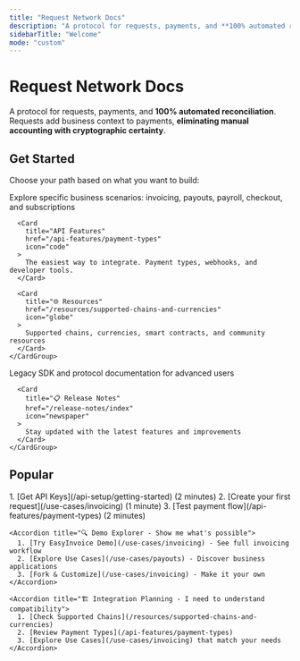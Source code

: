 ```yaml
---
title: "Request Network Docs"
description: "A protocol for requests, payments, and **100% automated reconciliation**. Requests add business context to payments, **eliminating manual accounting** with cryptographic certainty."
sidebarTitle: "Welcome"
mode: "custom"
---
```



<div style={{ padding: '0 2rem', maxWidth: '1400px', margin: '0 auto' }}>
  <div style={{ marginBottom: '2rem' }}>
    <h1 style={{ fontSize: '2.5rem', fontWeight: 'bold', marginBottom: '1rem', color: 'var(--text-primary)' }}>Request Network Docs</h1>
    <p style={{ fontSize: '1.125rem', color: 'var(--text-secondary)', lineHeight: '1.75' }}>
      A protocol for requests, payments, and <strong>100% automated reconciliation</strong>. Requests add business context to payments, <strong>eliminating manual accounting with cryptographic certainty</strong>.
    </p>
  </div>

  <div style={{ marginBottom: '3rem' }}>
    <IntegratedDemo />
  </div>

  <div style={{ marginBottom: '4rem' }}>
    <ComparisonTable />
  </div>
</div>

<div style={{ padding: '0 2rem', maxWidth: '1400px', margin: '0 auto' }}>
  <h2 style={{ fontSize: '2rem', fontWeight: 'bold', marginTop: '3rem', marginBottom: '2rem', color: 'var(--text-primary)' }}>Get Started</h2>
  
  <p style={{ fontSize: '1rem', color: 'var(--text-secondary)', marginBottom: '2rem' }}>
    Choose your path based on what you want to build:
  </p>

  <div style={{ marginBottom: '0.5rem' }}>
    <CardGroup cols={3}>
      <Card 
        title="Use Cases" 
        href="/use-cases/invoicing"
        icon="briefcase"
      >
        Explore specific business scenarios: invoicing, payouts, payroll, checkout, and subscriptions
      </Card>
      
      <Card 
        title="API Features" 
        href="/api-features/payment-types"
        icon="code"
      >
        The easiest way to integrate. Payment types, webhooks, and developer tools.
      </Card>
      
      <Card 
        title="🌐 Resources" 
        href="/resources/supported-chains-and-currencies"
        icon="globe"
      >
        Supported chains, currencies, smart contracts, and community resources
      </Card>
    </CardGroup>
  </div>

  <div style={{ marginBottom: '3rem' }}>
    <CardGroup cols={2}>
      <Card 
        title="SDK (Legacy)" 
        href="/sdk-legacy/migration-guide"
        icon="clock"
      >
        Legacy SDK and protocol documentation for advanced users
      </Card>
      
      <Card 
        title="📋 Release Notes" 
        href="/release-notes/index"
        icon="newspaper"
      >
        Stay updated with the latest features and improvements
      </Card>
    </CardGroup>
  </div>

  <h2 style={{ fontSize: '2rem', fontWeight: 'bold', marginTop: '3rem', marginBottom: '2rem', color: 'var(--text-primary)' }}>Popular</h2>

  <AccordionGroup>
    <Accordion title="🏃‍♂️ Quick Start - I want to test the API now">
      1. [Get API Keys](/api-setup/getting-started) (2 minutes)
      2. [Create your first request](/use-cases/invoicing) (1 minute)
      3. [Test payment flow](/api-features/payment-types) (2 minutes)
    </Accordion>
    
    <Accordion title="🔍 Demo Explorer - Show me what's possible">
      1. [Try EasyInvoice Demo](/use-cases/invoicing) - See full invoicing workflow
      2. [Explore Use Cases](/use-cases/payouts) - Discover business applications  
      3. [Fork & Customize](/use-cases/invoicing) - Make it your own
    </Accordion>
    
    <Accordion title="🏗️ Integration Planning - I need to understand compatibility">
      1. [Check Supported Chains](/resources/supported-chains-and-currencies)
      2. [Review Payment Types](/api-features/payment-types)
      3. [Explore Use Cases](/use-cases/invoicing) that match your needs
    </Accordion>
  </AccordionGroup>
</div>
